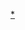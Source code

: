 {{Navbox
|name = 地球海洋
<includeonly> |state = {{{state|collapsed}}}</includeonly>
|title = 地球海洋
|listclass = hlist

|group1 = [[北冰洋]]
|list1 =
* [[阿蒙森灣]]
* [[巴倫支海]]
* [[波弗特海]]
* [[白令海峡]]
* [[楚科奇海]]
* [[东西伯利亚海]]
* [[弗拉姆海峽]]
* [[格陵兰海]]
* [[布西亞灣]]
* [[喀拉海|-{zh-tw:卡拉海; zh-cn:喀拉海}-]]
* [[卡拉海峽|-{zh-tw:卡拉海峽; zh-cn:喀拉海峡}-]]
* [[拉普捷夫海]]
* [[林肯海]]
* [[古斯塔夫阿道夫王子海]]
* [[伯朝拉海]]
* [[旺德爾海]]
* [[白海]]

|group2 = [[大西洋]]
|list2 =
* [[亚得里亚海]]
* [[爱琴海]]
* [[阿尔沃兰海]]
* [[群岛海]]
* [[阿根廷海]]
* [[巴芬灣]]
* [[巴利阿里海]]
* [[波罗的海]]
* [[比斯開灣]]
* [[波的尼亞灣]]
* [[坎佩切湾]]
* [[芬迪湾]]
* [[黑海]]
* [[博滕海]]
* [[加勒比海]]
* [[凱爾特海]]
* [[戴维斯海峡]]
* [[丹麦海峡]]
* [[英吉利海峡]]
* [[福克斯灣]]
* [[格陵兰海]]
* [[芬蘭灣]]
* [[利翁灣|里昂灣]]
* [[几内亚湾|-{zh-hans:几内亚湾; zh-hk:畿內亞灣; zh-tw:幾內亞灣;}-]]
* [[缅因湾]]
* [[墨西哥湾]]
* [[聖老楞佐灣]]
* [[委内瑞拉灣]]
* [[哈德森湾]]
* [[詹姆斯灣]]
* [[爱奥尼亚海]]
* [[愛爾蘭海]]
* [[伊爾明厄海]]
* [[拉布拉多海]]
* [[黎凡特海]]
* [[利比亞海]]
* [[利古里亞海]]
* [[马尔马拉海|-{zh-hans:马尔马拉海; zh-hk:馬摩拉海; zh-tw:馬摩拉海;}-]]
* [[地中海]]
* [[米爾托翁海]]
* [[北海 (大西洋)|北海]]
* [[挪威海]]
* [[聖老楞佐海道]]
* [[马尾藻海]]
* [[奧蘭海]]
* [[亞速海]]
* [[克里特海]]
* [[赫布里底海]]
* [[色雷斯海]]
* [[第勒尼安海]]

|group3 = [[印度洋]]
|list3 =
* [[安达曼海]]
* [[阿拉伯海]]
* [[孟加拉灣]]
* [[亚丁湾]]
* [[亚喀巴湾]]
* [[坎贝湾]]
* [[嘠奇灣]]
* [[阿曼灣]]
* [[苏伊士湾]]
* [[拉克代夫海]]
* [[莫桑比克海峡]]
* [[波斯湾]]
* [[红海]]
* [[马六甲海峡]]
* [[帝汶海]]

|group4 = [[太平洋]]
|list4 =
* [[阿拉弗拉海]]
* [[峇里海]]
* [[班达海]]
* [[白令海]]
* [[俾斯麦海]]
* [[渤海]]
* [[保和海]]
* [[卡莫特斯海]]
* [[西里伯斯海]]
* [[台灣海峽]]
* [[巴士海峽]]
* [[塞蘭海]]
* [[智利海]]
* [[珊瑚海]]
* [[东海]]
* [[弗洛勒斯海]]
* [[阿拉斯加湾]]
* [[加利福尼亚湾]]
* [[卡奔塔利亞灣]]
* [[豐塞卡灣]]
* [[泰國灣]]
* [[北部湾]]
* [[哈馬黑拉海]]
* [[爪哇海]]
* [[科羅海]]
* [[望加锡海峡]]
* [[馬魯古海]]
* [[莫羅灣]]
* [[菲律宾海]]
* [[薩利希海]]
* [[萨武海]]
* [[日本海]]
* [[鄂霍次克海]]
* [[瀨戶內海]]
* [[錫布延海]]
* [[所罗门海]]
* [[南海]]
* [[苏禄海]]
* [[塔斯曼海]]
* [[米沙鄢海|-{zh-cn:米沙鄢海; zh-tw:維薩亞斯海;}-]]
* [[黄海]]

|group5 = [[南冰洋]]
|list5 =
* [[阿蒙森海]]
* [[别林斯高晋海]]
* [[英联邦海]]
* [[宇航员海]]
* [[戴维斯海]]
* [[迪尔维尔海]]
* [[哈康七世海]]
* [[拉扎列夫海]]
* [[里瑟爾-拉森海]]
* [[莫森海]]
* [[罗斯海]]
* [[斯科舍海]]
* [[索莫夫海]]
* [[威德尔海]]
}}<noinclude>

[[Category:海洋|*]]
[[Category:海洋模板| ]]
</noinclude>